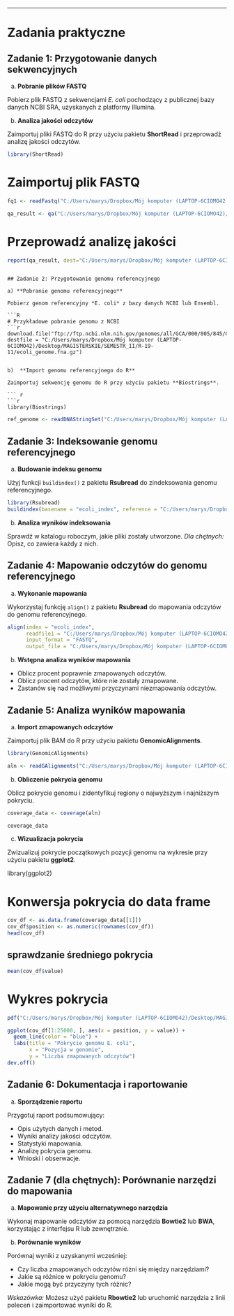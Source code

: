 ------------------------------------------------------------------------

# Zadania praktyczne

## Zadanie 1: Przygotowanie danych sekwencyjnych

a)  **Pobranie plików FASTQ**

Pobierz plik FASTQ z sekwencjami *E. coli* pochodzący z publicznej bazy danych NCBI SRA, uzyskanych z platformy Illumina.

b)  **Analiza jakości odczytów**

Zaimportuj pliki FASTQ do R przy użyciu pakietu **ShortRead** i przeprowadź analizę jakości odczytów.

```{r}
library(ShortRead)
```

# Zaimportuj plik FASTQ

```{r}
fq1 <- readFastq("C:/Users/marys/Dropbox/Mój komputer (LAPTOP-6CIOMO42)/Desktop/MAGISTERSKIE/SEMESTR_II/R-19-11/SRR31368982.fastq")
```
```{r}
qa_result <- qa("C:/Users/marys/Dropbox/Mój komputer (LAPTOP-6CIOMO42)/Desktop/MAGISTERSKIE/SEMESTR_II/R-19-11/SRR31368982.fastq")
```

# Przeprowadź analizę jakości
```{r}
report(qa_result, dest="C:/Users/marys/Dropbox/Mój komputer (LAPTOP-6CIOMO42)/Desktop/MAGISTERSKIE/SEMESTR_II/R-19-11/QA_Report")
```



```         

## Zadanie 2: Przygotowanie genomu referencyjnego

a) **Pobranie genomu referencyjnego**

Pobierz genom referencyjny *E. coli* z bazy danych NCBI lub Ensembl.

```R
# Przykładowe pobranie genomu z NCBI
```{r}
download.file("ftp://ftp.ncbi.nlm.nih.gov/genomes/all/GCA/000/005/845/GCA_000005845.2_ASM584v2/GCA_000005845.2_ASM584v2_genomic.fna.gz", destfile = "C:/Users/marys/Dropbox/Mój komputer (LAPTOP-6CIOMO42)/Desktop/MAGISTERSKIE/SEMESTR_II/R-19-11/ecoli_genome.fna.gz")
```
```

b)  **Import genomu referencyjnego do R**

Zaimportuj sekwencję genomu do R przy użyciu pakietu **Biostrings**.

``` r
```{r}
library(Biostrings)
```

```{r}
ref_genome <- readDNAStringSet("C:/Users/marys/Dropbox/Mój komputer (LAPTOP-6CIOMO42)/Desktop/MAGISTERSKIE/SEMESTR_II/R-19-11/ecoli_genome.fna.gz")
```


## Zadanie 3: Indeksowanie genomu referencyjnego

a)  **Budowanie indeksu genomu**

Użyj funkcji `buildindex()` z pakietu **Rsubread** do zindeksowania genomu referencyjnego.

```{r}
library(Rsubread)
buildindex(basename = "ecoli_index", reference = "C:/Users/marys/Dropbox/Mój komputer (LAPTOP-6CIOMO42)/Desktop/MAGISTERSKIE/SEMESTR_II/R-19-11/ecoli_genome.fna.gz")
```

b)  **Analiza wyników indeksowania**

Sprawdź w katalogu roboczym, jakie pliki zostały utworzone. *Dla chętnych:* Opisz, co zawiera każdy z nich.

## Zadanie 4: Mapowanie odczytów do genomu referencyjnego

a)  **Wykonanie mapowania**

Wykorzystaj funkcję `align()` z pakietu **Rsubread** do mapowania odczytów do genomu referencyjnego.

```{r}
align(index = "ecoli_index",
      readfile1 = "C:/Users/marys/Dropbox/Mój komputer (LAPTOP-6CIOMO42)/Desktop/MAGISTERSKIE/SEMESTR_II/R-19-11/SRR31368982.fastq",
      input_format = "FASTQ",
      output_file = "C:/Users/marys/Dropbox/Mój komputer (LAPTOP-6CIOMO42)/Desktop/MAGISTERSKIE/SEMESTR_II/R-19-11/aligned_sample.BAM")
```

b)  **Wstępna analiza wyników mapowania**

-   Oblicz procent poprawnie zmapowanych odczytów.
-   Oblicz procent odczytów, które nie zostały zmapowane.
-   Zastanów się nad możliwymi przyczynami niezmapowania odczytów.

## Zadanie 5: Analiza wyników mapowania

a)  **Import zmapowanych odczytów**

Zaimportuj plik BAM do R przy użyciu pakietu **GenomicAlignments**.

```{r}
library(GenomicAlignments)

aln <- readGAlignments("C:/Users/marys/Dropbox/Mój komputer (LAPTOP-6CIOMO42)/Desktop/MAGISTERSKIE/SEMESTR_II/R-19-11/aligned_sample.BAM")
```

b)  **Obliczenie pokrycia genomu**

Oblicz pokrycie genomu i zidentyfikuj regiony o najwyższym i najniższym pokryciu.

```{r}
coverage_data <- coverage(aln)

coverage_data 
```



c)  **Wizualizacja pokrycia**

Zwizualizuj pokrycie początkowych pozycji genomu na wykresie przy użyciu pakietu **ggplot2**.


library(ggplot2)

# Konwersja pokrycia do data frame

```{r}
cov_df <- as.data.frame(coverage_data[[1]])
cov_df$position <- as.numeric(rownames(cov_df))
head(cov_df)
```
## sprawdzanie średniego pokrycia 
```{r}
mean(cov_df$value)
```
# Wykres pokrycia
```{r}

pdf("C:/Users/marys/Dropbox/Mój komputer (LAPTOP-6CIOMO42)/Desktop/MAGISTERSKIE/SEMESTR_II/R-19-11/Wykres_pokrycia.pdf", width = 8, height = 6)

ggplot(cov_df[1:25000, ], aes(x = position, y = value)) +
  geom_line(color = "blue") +
  labs(title = "Pokrycie genomu E. coli",
       x = "Pozycja w genomie",
       y = "Liczba zmapowanych odczytów")
dev.off()
```
## Zadanie 6: Dokumentacja i raportowanie

a)  **Sporządzenie raportu**

Przygotuj raport podsumowujący:

-   Opis użytych danych i metod.
-   Wyniki analizy jakości odczytów.
-   Statystyki mapowania.
-   Analizę pokrycia genomu.
-   Wnioski i obserwacje.

## Zadanie 7 (dla chętnych): Porównanie narzędzi do mapowania

a)  **Mapowanie przy użyciu alternatywnego narzędzia**

Wykonaj mapowanie odczytów za pomocą narzędzia **Bowtie2** lub **BWA**, korzystając z interfejsu R lub zewnętrznie.

b)  **Porównanie wyników**

Porównaj wyniki z uzyskanymi wcześniej:

-   Czy liczba zmapowanych odczytów różni się między narzędziami?
-   Jakie są różnice w pokryciu genomu?
-   Jakie mogą być przyczyny tych różnic?

*Wskazówka:* Możesz użyć pakietu **Rbowtie2** lub uruchomić narzędzia z linii poleceń i zaimportować wyniki do R.
